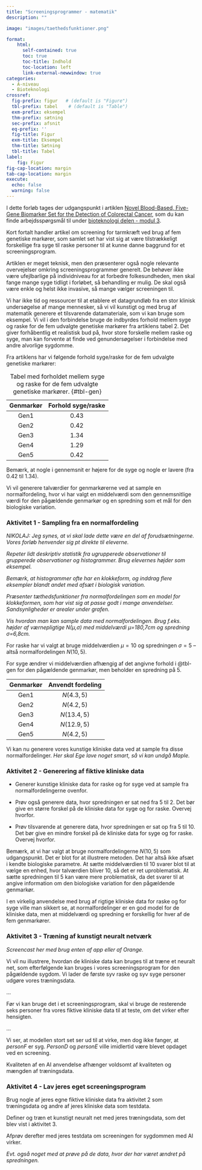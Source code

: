```yaml
---
title: "Screeningsprogrammer - matematik"
description: ""

image: "images/taethedsfunktioner.png"

format:
    html: 
      self-contained: true
      toc: true
      toc-title: Indhold
      toc-location: left
      link-external-newwindow: true
categories:
  - A-niveau
  - Bioteknologi
crossref:
  fig-prefix: figur   # (default is "Figure")
  tbl-prefix: tabel    # (default is "Table")
  exm-prefix: eksempel
  thm-prefix: sætning
  sec-prefix: afsnit
  eq-prefix: ''
  fig-title: Figur
  exm-title: Eksempel
  thm-title: Sætning
  tbl-title: Tabel
label:
    fig: Figur
fig-cap-location: margin
tab-cap-location: margin
execute:
  echo: false
  warning: false
---
```


I dette forløb tages der udgangspunkt i artiklen [Novel Blood-Based, Five-Gene Biomarker Set for the Detection of Colorectal Cancer](https://aacrjournals.org/clincancerres/article/14/2/455/196149/Novel-Blood-Based-Five-Gene-Biomarker-Set-for-the), som du kan finde arbejdsspørgsmål til under [bioteknologi delen - modul 3](screeningsprogrammer_bioteknologi.qmd).

Kort fortalt handler artikel om screening for tarmkræft ved brug af fem genetiske markører, som samlet set har vist sig at være tilstrækkeligt forskellige fra syge til raske personer til at kunne danne baggrund for et screeningsprogram. 

Artiklen er meget teknisk, men den præsenterer også nogle relevante overvejelser omkring screeningsprogrammer generelt. De behøver ikke være ufejlbarlige på individniveau for at forbedre folkesundheden, men skal fange mange syge tidligt i forløbet, så behandling er mulig. De skal også være enkle og helst ikke invasive, så mange vælger screeningen til.

Vi har ikke tid og ressourcer til at etablere et datagrundløb fra en stor klinisk undersøgelse af mange mennesker, så vi vil kunstigt og med brug af matematik generere et tilsvarende datamateriale, som vi kan bruge som eksempel. Vi vil i den forbindelse bruge de indbyrdes forhold mellem syge og raske for de fem udvalgte genetiske markører fra artiklens tabel 2. Det giver forhåbentlig et realistisk bud på, hvor store forskelle mellem raske og syge, man kan forvente at finde ved genundersøgelser i forbindelse med andre alvorlige sygdomme.

Fra artiklens har vi følgende forhold syge/raske for de fem udvalgte genetiske markører:

|Genmarkør |Forhold syge/raske |
|:---:|:---:|
| Gen1 | $0.43$ |
| Gen2 | $0.42$ |                           
| Gen3 | $1.34$ |                           
| Gen4 | $1.29$ |
| Gen5 | $0.42$ |

: Tabel med forholdet mellem syge og raske for de fem udvalgte genetiske markører. {#tbl-gen}

Bemærk, at nogle i gennemsnit er højere for de syge og nogle er lavere (fra $0.42$ til $1.34$).

Vi vil generere talværdier for genmarkørerne ved at sample en normalfordeling, hvor vi har valgt en middelværdi som den gennemsnitlige værdi for den pågældende genmarkør og en spredning som et mål for den biologiske variation.

::: {.callout-note collapse="true" appearance="minimal"}
### Aktivitet 1 - Sampling fra en normalfordeling

*NIKOLAJ: Jeg synes, at vi skal  lade dette være en del af forudsætningerne. Vores forløb henvender sig pt direkte til eleverne.*

*Repeter lidt deskriptiv statistik fra ugrupperede observationer til grupperede observationer og histogrammer. Brug elevernes højder som eksempel.*

*Bemærk, at histogrammer ofte har en klokkeform, og inddrag flere eksempler blandt andet med afsæt i biologisk variation.*

*Præsenter tæthedsfunktioner fra normalfordelingen som en model for klokkeformen, som har vist sig at passe godt i mange anvendelser. Sandsynligheder er arealer under grafen.*

*Vis hvordan man kan sample data med normalfordelingen. Brug f.eks. højder af værnepligtige N(μ,σ) med middelværdi μ=180,7cm og spredning σ=6,8cm.*

For raske har vi valgt at bruge middelværdien $\mu=10$ og spredningen $\sigma=5$ -- altså normalfordelingen $N(10,5)$. 

For syge ændrer vi middelværdien afhængig af det angivne forhold i @tbl-gen for den pågældende genmarkør, men beholder en spredning på $5$. 

|Genmarkør |Anvendt fordeling |
|:---:|:---:|
| Gen1 | $N(4.3,5)$ |
| Gen2 | $N(4.2,5)$ |                           
| Gen3 | $N(13.4,5)$ |                           
| Gen4 | $N(12.9,5)$ |
| Gen5 | $N(4.2,5)$ |

Vi kan nu generere vores kunstige kliniske data ved at sample fra disse normalfordelinger. 
*Her skal Ege lave noget smart, så vi kan undgå Maple.* 

:::

::: {.callout-note collapse="true" appearance="minimal"}
### Aktivitet 2 - Generering af fiktive kliniske data

- Generer kunstige kliniske data for raske og for syge ved at sample fra normalfordelingerne ovenfor.

- Prøv også generere data, hvor spredningen er sat ned fra $5$ til $2$. Det bør give en større forskel på de kliniske data for syge og for raske. Overvej hvorfor.

- Prøv tilsvarende at generere data, hvor spredningen er sat op fra $5$ til $10$. Det bør give en mindre forskel på de kliniske data for syge og for raske. Overvej hvorfor.


Bemærk, at vi har valgt at bruge normalfordelingerne $N(10,5)$ som udgangspunkt. Det er blot for at illustrere metoden. Det har altså ikke afsæt i kendte biologiske parametre. At sætte middelværdien til $10$ svarer blot til at vælge en enhed, hvor talværdien bliver $10$, så det er ret uproblematisk. At sætte spredningen til $5$ kan være mere problematisk, da det svarer til at angive information om den biologiske variation for den pågældende genmarkør. 

I en virkelig anvendelse med brug af rigtige kliniske data for raske og for syge ville man sikkert se, at normalfordelinger er en god model for de kliniske data, men at middelværdi og spredning er forskellig for hver af de fem genmarkører.

:::

::: {.callout-note collapse="true" appearance="minimal"}
### Aktivitet 3 - Træning af kunstigt neuralt netværk

*Screencast her med brug enten af app eller af Orange.* 

Vi vil nu illustrere, hvordan de kliniske data kan bruges til at træne et neuralt net, som efterfølgende kan bruges i vores screeningsprogram for den pågældende sygdom. Vi lader de første syv raske og syv syge personer udgøre vores træningsdata. 

...

Før vi kan bruge det i et screeningsprogram, skal vi bruge de resterende seks personer fra vores fiktive kliniske data til at teste, om det virker efter hensigten. 

...

Vi ser, at modellen stort set ser ud til at virke, men dog ikke fanger, at *personF* er syg. *PersonD* og *personE* ville imidlertid være blevet opdaget ved en screening.

Kvaliteten af en AI anvendelse afhænger voldsomt af kvaliteten og mængden af træningsdata.


:::


::: {.callout-note collapse="true" appearance="minimal"}
### Aktivitet 4 - Lav jeres eget screeningsprogram

Brug nogle af jeres egne fiktive kliniske data fra aktivitet 2 som træningsdata og andre af jeres kliniske data som testdata.

Definer og træn et kunstigt neuralt net med jeres træningsdata, som det blev vist i aktivitet 3.

Afprøv derefter med jeres testdata om screeningen for sygdommen med AI virker.

*Evt. også noget med at prøve på de data, hvor der har været ændret på spredningen.*

:::
